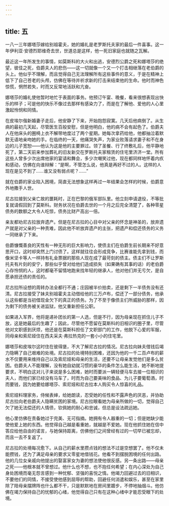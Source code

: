 ```yaml
---
---
---
```

title: 五
---



一八一三年娜塔莎嫁给别祖霍夫，她的婚礼是老罗斯托夫家的最后一件喜事。这一年伊利亚·安德烈耶维奇去世，世道总是这样，他一死旧家庭也就随之瓦解。

最近这一年所发生的事情，如莫斯科的大火和出逃，安德烈公爵之死和娜塔莎的绝望，彼佳之死，伯爵夫人的悲伤——这一切就像一个又一个打击相继落在老伯爵的头上。他似乎不理解，而且觉得自己无法理解所有这些事件的意义，于是在精神上低下了自己苍老的头颅，仿佛在等待并祈求新的打击来结束他的生命。他时而神色惊慌，惘然若失，时而又反常地活跃和亢奋。

娜塔莎的婚礼使他暂时地忙于表面的事务。他预订午宴、晚餐，看来很想表现出快乐的样子；可是他的快乐不像过去那样有感染力了，而是在了解他、爱他的人心里激起怜悯和同情。

在皮埃尔偕新婚妻子走后，他安静了下来，开始抱怨寂寞。几天后他病倒了。从生病的最初几天起，尽管医生百般安慰，但是他明白，他的病不会有起色了。伯爵夫人在他床头的圈椅上衣不解带地度过了两个星期。她每次拿药给他，他都抽泣着默默无语地亲吻她的手。在临终的一天，他痛哭失声，为家业败落请求妻子和不在身边的儿子宽恕——他认为这是他的主要罪过。领了圣餐、行了终敷礼后，他平静地死了，第二天前来参加葬礼的旧友新交在罗斯托夫家租赁的住宅里济济一堂。所有这些人曾多少次出席他家的宴请和舞会，多少次嘲笑过他，现在都同样地怀着内疚和感动，仿佛在向谁辩解：“是啊，不管怎么说，他真是再好不过的人。这样的人现在是见不到了……谁又没有弱点呢？……”

就在伯爵的家业陷入困境，简直无法想象这样再过一年结果会怎样的时候，伯爵意外地撒手人世。

尼古拉接到父亲亡故的噩耗时，正在巴黎的俄军部队里。他立刻申请退役，不等批复就请假回到了莫斯科。财务状况在伯爵去世的一个月之后完全清楚了，各种零星债务的数额之大令人吃惊，债务比财产高出一倍。

亲友都劝尼古拉放弃遗产。但是在尼古拉的心目中对父亲的怀念是神圣的，放弃遗产就是对父亲的一种责难，因此他不听放弃遗产的主张，把遗产和偿还债务的义务一同继承了下来。

伯爵慷慨善良的天性有一种无形的巨大影响力，使债主们在伯爵生前长期来不好意思开口，这时却突然上门讨债了。这样就往往会形成竞争，比赛谁能先拿到钱，而像米坚卡等人一样持有礼金票据的那些人现在成了最苛刻的债主。债主们不让罗斯托夫有片刻的安宁，那些似乎曾对给他们造成损失（如果确有其事的话）的老伯爵心存怜悯的人，这时都毫不留情地跑来找年轻的继承人，他对他们并无亏欠，是自愿承担还债的责任的。

尼古拉所设想的周转办法全都行不通；庄园被半价拍卖，还是剩下一半债务没有还清。尼古拉接受了妹夫别祖霍夫主动借给他的三万卢布，偿还了一部分债务，他承认这些都是当初借现金欠下的真正的债务。为了不至于像债主们所威胁的那样，因为剩下的债务被关进监狱，他又重新担任公职。

如果进入军界，他将是递补团长的第一人选，但是不行，因为母亲现在抓住儿子不放，这是她最后的生趣了；因此，尽管他不愿留在莫斯科的旧相识的圈子里，尽管他对文职感到厌烦，他还是在莫斯科担任了文职部门的工作，他脱下心爱的军服，同母亲和索尼娅住在西夫采夫·弗拉热克的一套小小的住宅里。

娜塔莎和皮埃尔这时住在彼得堡，不大了解尼古拉的情况。尼古拉向妹夫借钱后竭力隐瞒了自己艰难的处境。尼古拉的处境特别困难，还因为他的一千二百卢布的薪水不仅要用来维持自己以及索尼娅和母亲的生活，还要不让母亲发觉他们是多么贫困。伯爵夫人不能理解，没有她自幼就习惯的豪华的条件怎么能生活，她不断地提要求，不明白这对儿子来说是多么困难，她时而要派一辆轻便马车去接一位相识的夫人，而他们家已经没有马车了，时而为自己要美味的食品、为儿子要葡萄酒，时而要钱，因为她要给娜塔莎、索尼娅和尼古拉本人购买令人惊喜的礼品。

索尼娅料理家务，侍候表婶，给她朗读，忍受她的任性和不露声色的厌恶，并协助尼古拉向老伯爵夫人隐瞒贫困的家境。尼古拉眼看她为母亲所做的一切，觉得自己欠了她无法偿还的人情债，钦佩她的耐心和忠诚，但总是设法疏远她。

他心里仿佛在责备她过于完美、无可指摘。她拥有令人器重的一切；但是她缺少能使他爱上她的东西。他觉得自己越是看重她，就越是不爱她。现在他抓住她在信中答应给他自由的诺言，与她保持距离，仿佛他们之间曾经有过的一切早已被忘却，而且一去不复返了。

尼古拉的处境每况愈下。从自己的薪水里攒点钱的想法不过是空想罢了。他不仅未能攒钱，还为了满足母亲的要求又零星地借钱花。他看不到摆脱困境的任何出路。他的几位女亲戚向他提出的娶富家女为妻的想法使他很反感。另一条出路——母亲之死——他根本就不曾想过。他什么也不想，也不抱任何希望；在内心深处为自己身处困境而毫无怨言感到一种忧郁、坚强的喜悦之情。他竭力回避过去的旧相识，不要他们的同情，不接受使他感到屈辱的帮助，回避任何消遣和娱乐，甚至在家里除了陪母亲摆牌阵也什么都不干，只是默默地在房间里踱步，不停地抽烟斗。他仿佛在竭力保持自己的忧郁的心绪，他觉得自己只有在这种心绪中才能忍受眼下的处境。